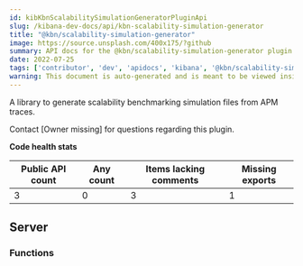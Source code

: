 ```yaml
---
id: kibKbnScalabilitySimulationGeneratorPluginApi
slug: /kibana-dev-docs/api/kbn-scalability-simulation-generator
title: "@kbn/scalability-simulation-generator"
image: https://source.unsplash.com/400x175/?github
summary: API docs for the @kbn/scalability-simulation-generator plugin
date: 2022-07-25
tags: ['contributor', 'dev', 'apidocs', 'kibana', '@kbn/scalability-simulation-generator']
warning: This document is auto-generated and is meant to be viewed inside our experimental, new docs system. Reach out in #docs-engineering for more info.
---
```


A library to generate scalability benchmarking simulation files from APM traces.

Contact [Owner missing] for questions regarding this plugin.

**Code health stats**

| Public API count  | Any count | Items lacking comments | Missing exports |
|-------------------|-----------|------------------------|-----------------|
| 3 | 0 | 3 | 1 |

## Server

### Functions
<DocDefinitionList data={kbnScalabilitySimulationGeneratorObj.server.functions}/>

